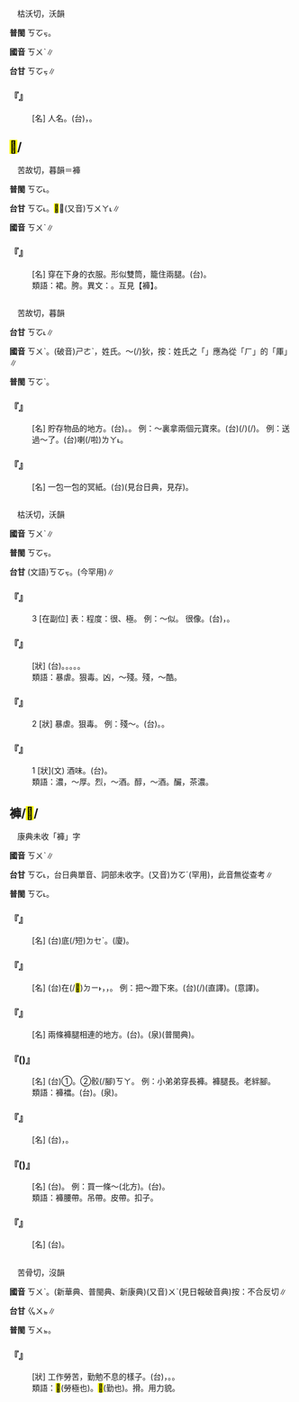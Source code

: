 
=={{ruby|嚳|ㄎㄨˋ}}==

　枯沃切，沃韻

'''普閩''' <rt>ㄎㆦㆶ</rt>。

'''國音''' <rt>ㄎㄨˋ</rt>∥

'''台甘''' <rt>ㄎㆦㆶ</rt>∥

    

==='''『{{ruby|嚳|ㄎㄨˋ}}』'''===
: [名] 人名。(台){{ruby|中|ㄉㄧㆲ}}{{ruby|國|ㄍㆦㆶ}}{{ruby|傳|ㄊㄨㄢˊ}}{{ruby|說|ㄙㄨㆤㆷ}}{{ruby|上|ㄒㄧㆲ˫}}，{{ruby|上|ㄒㄧㆲ˫}}{{ruby|古|ㄍㆦˋ}}{{ruby|皇|ㄏㆲˊ}}{{ruby|帝|ㄉㆤ˪}}{{ruby|丌|ㆤ}}{{ruby|名|ㄇㄧㄚˊ}}。
    

==<mark>&#xf8eb6;</mark>/{{ruby|<mark>&#xf9cc3;</mark>|ㄎㄨˋ}}==

　苦故切，暮韻＝褲

'''普閩''' <rt>ㄎㆦ˪</rt>。

'''台甘''' <rt>ㄎㆦ˪</rt>。<mark>&#xf8eb6;</mark>，(又音)<rt>ㄎㄨㄚ˪</rt>∥

'''國音''' <rt>ㄎㄨˋ</rt>∥

    

==='''『{{ruby|<mark>&#xf8eb6;</mark>|ㄎㄨˋ}}{{ruby|子|·ㄗˇ}}』'''===
: [名] 穿在下身的衣服。形似雙筒，籠住兩腿。(台){{ruby|褲|ㄎㆦ˪}}。
:類語：裙。胯。異文：{{ruby|褲|ㄎㄨˋ}}。互見【褲】。
:
    

=={{ruby|庫|ㄎㄨˋ}}==

　苦故切，暮韻

'''台甘''' <rt>ㄎㆦ˪</rt>∥

'''國音''' <rt>ㄎㄨˋ</rt>。(破音)<rt>ㄕㄜˋ</rt>，姓氏。～(/{{ruby|厙|ㄕㄜˋ}})狄，按：姓氏之「{{ruby|厙|ㄕㄜˋ}}」應為從「ㄏ」的「厙」∥

'''普閩''' <rt>ㄎㆦˋ</rt>。

    

==='''『{{ruby|庫|ㄎㄨˋ}}』'''===
: [名] 貯存物品的地方。(台){{ruby|庫|ㄎㆦ˪}}。{{ruby|倉|ㄘㆭ}}{{ruby|庫|ㄎㆦ˪}}。 例：～裏拿兩個元寶來。(台){{ruby|去|ㄎㄧ˪}}(/{{ruby|對|ㄉㄨㄧ˪}}){{ruby|倉|ㄘㆭ}}{{ruby|庫|ㄎㆦ˪}}{{ruby|提|ㄊㆤㆷ}}{{ruby|兩|ㄋㆭ˫}}{{ruby|塊|ㄉㆤ˪}}{{ruby|元|ㆣㄨㄢˊ}}{{ruby|寶|ㄅㄜˋ}}(/{{ruby|銀|ㆣㄨㄣˊ}}{{ruby|/|ㆣㄧㄣˊ}}{{ruby|錠|ㄉㄧㆩ˫}}){{ruby|來|ㄌㄞˊ}}。 例：送過～了。(台){{ruby|庫|ㄎㆦ˪}}{{ruby|錢|ㄐㆪˊ}}{{ruby|燒|ㄒㄧㄜ}}{{ruby|了|ㄌㄧㄠˋ}}喇(/啦)<rt>ㄌㄚ˪</rt>。
    

==='''『{{ruby|庫|ㄎㄨˋ}}{{ruby|錢|ㄑㄧㄢˊ}}』'''===
: [名] 一包一包的冥紙。(台){{ruby|庫|ㄎㆦ˪}}{{ruby|錢|ㄐㆪˊ}}(見台日典，見存)。
    

=={{ruby|酷|ㄎㄨˋ}}==

　枯沃切，沃韻

'''國音''' <rt>ㄎㄨˋ</rt>∥

'''普閩''' <rt>ㄎㆦㆶ</rt>。

'''台甘''' (文語)<rt>ㄎㆦㆶ</rt>。{{ruby|(語)|ㄎㄜ˪}}(今罕用)∥

    

==='''『{{ruby|酷|ㄎㄨˋ}}』'''===
:3  [在副位] 表：程度：很、極。 例：～似。 很像。(台){{ruby|真|ㄐㄧㄣ}}{{ruby|成|ㄒㄧㄥˊ}}，{{ruby|真|ㄐㄧㄣ}}{{ruby|相|ㄒㄧㄜ}}{{ruby|/|ㄙㆩ}}{{ruby|像|ㄒㄧㄤ˫}}{{ruby|/|ㄒㄧㄤˊ}}{{ruby|/|ㄙㄤˊ}}。
    

==='''『{{ruby|殘|ㄘㄢˊ}}{{ruby|酷|ㄎㄨˋ}}』'''===
: [狀] (台){{ruby|兇|ㄏㄧㆲ}}。{{ruby|雄|ㄏㄧㆲˊ}}。{{ruby|毒|ㄉㆦㆶ ͘}}。{{ruby|殘|ㄗㄢˊ}}{{ruby|忍|ㆢㄧㆬˋ}}{{ruby|/|ㄌㄧㆬˋ}}。{{ruby|酷|ㄎㆦㆶ}}{{ruby|刑|ㄏㄧㄥˊ}}。
:類語：暴虐。狠毒。凶，～殘。殘，～酷。
:
    

==='''『{{ruby|酷|ㄎㄨˋ}}』'''===
:2  [狀] 暴虐。狠毒。 例：殘～。(台){{ruby|殘|ㄗㄢˊ}}{{ruby|忍|ㆢㄧㆬˋ}}{{ruby|/|ㄌㄧㆬˋ}}。{{ruby|惡|ㆦㆶ}}{{ruby|毒|ㄉㆦㆶ ͘}}。
    

==='''『{{ruby|酷|ㄎㄨˋ}}』'''===
:1  [狀](文) 酒味{{ruby|厚|ㄏㄡˋ}}。(台){{ruby|酒|ㄐㄧㄨˋ}}{{ruby|味|ㆠㄧ˫}}{{ruby|厚|ㄍㄠ˫}}。
:類語：濃，～厚。烈，～酒。醇，～酒。釅，茶濃。
:
    

==褲/<mark>&#xf8eb6;</mark>/{{ruby|<mark>&#xf9cc3;</mark>|ㄎㄨˋ}}==

　康典未收「褲」字

'''國音''' <rt>ㄎㄨˋ</rt>∥

'''台甘''' <rt>ㄎㆦ˪</rt>，台日典單音、詞部未收字。(又音)<rt>ㄌㆦˊ</rt>(罕用)，此音無從查考∥

'''普閩''' <rt>ㄎㆦ˪</rt>。

    

==='''『{{ruby|褲|ㄎㄨˋ}}{{ruby|蹅|ㄔㄚˇ}}』'''===
: [名] (台){{ruby|內|ㄌㄞ˫}}底(/短)<rt>ㄉㆤˋ</rt>{{ruby|/|ㄉㄨㆤˋ}}{{ruby|褲|ㄎㆦ˪}}。(廈){{ruby|水|ㄗㄨㄧˋ}}{{ruby|褲|ㄎㆦ˪}}。
    

==='''『{{ruby|褲|ㄎㄨˋ}}{{ruby|子|·ㄗˇ}}』'''===
: [名] (台){{ruby|穿|ㄑㄧㄥ˫}}在(/<mark>&#xf9853;</mark>)<rt>ㄉㄧ˫</rt>{{ruby|下|ㆤ˫}}{{ruby|身|ㄒㄧㄣ}}，{{ruby|由|ㄧㄨˊ}}{{ruby|下|ㆤ˫}}{{ruby|往|ㆲˋ}}{{ruby|上|ㄒㄧㆲ˫}}{{ruby|籠|ㄌㄤˋ}}{{ruby|/|ㄌㆲ}}，{{ruby|如|ㄌㄨˊ}}{{ruby|雙|ㄒㄧㄤ}}{{ruby|管|ㄍㆲˋ}}{{ruby|護|ㄏㆦ˫}}{{ruby|腿|ㄊㄨㄧˋ}}。 例：把～蹬下來。(台){{ruby|褲|ㄎㆦ˪}}{{ruby|脫|ㄊㄨㆵ}}(/{{ruby|脫|ㄌㄨㆵ}}){{ruby|落|ㄌㄜㆷ ͘}}{{ruby|來|·ㄌㄞˊ}}(直譯)。{{ruby|褲|ㄎㆦ˪}}{{ruby|褪|ㄊㆭ˪}}{{ruby|起|·ㄎㄧˋ}}{{ruby|來|·ㄌㄞˊ}}(意譯)。
    

==='''『{{ruby|褲|ㄎㄨˋ}}{{ruby|襠|ㄉㄤ}}』'''===
: [名] 兩條褲腿相連的地方。(台){{ruby|褲|ㄎㆦ˪}}{{ruby|底|ㄉㄨㆤˋ}}{{ruby|/|ㄉㆤˋ}}。(泉){{ruby|褲|ㄎㆦ˪}}{{ruby|衩|ㄘㄚ˪}}(普閩典)。
    

==='''『{{ruby|褲|ㄎㄨˋ}}{{ruby|腿|ㄊㄨㄟˇ}}({{ruby|兒|ㄦ}})』'''===
: [名] (台)①{{ruby|褲|ㄎㆦ˪}}{{ruby|仔|ㄚ}}{{ruby|丌|ㆤ}}{{ruby|筒|ㄉㄤˊ}}{{ruby|狀|ㄗㆲ˫}}{{ruby|部|ㄅㆦ˫}}{{ruby|分|ㄏㄨㄣ˫}}。②{{ruby|褲|ㄎㆦ˪}}骹(/腳)<rt>ㄎㄚ</rt>{{ruby|丌|ㆤ}}{{ruby|裾|ㄍㄧ}}{{ruby|部|ㄅㆦ˫}}。 例：小弟弟穿長褲。褲腿長。老絆腳。
:類語：褲襠。(台){{ruby|褲|ㄎㆦ˪}}{{ruby|底|ㄉㄨㆤˋ}}{{ruby|/|ㄉㆤˋ}}。{{ruby|褲|ㄎㆦ˪}}{{ruby|衩|ㄘㄚ˪}}(泉)。
:
    

==='''『{{ruby|褲|ㄎㄨˋ}}{{ruby|腰|ㄧㄠ}}』'''===
: [名] (台){{ruby|褲|ㄎㆦ˪}}{{ruby|頭|ㄊㄠˊ}}，{{ruby|當|ㄉㆭ}}{{ruby|腰|ㄧㄜ}}{{ruby|丌|ㆤ}}{{ruby|部|ㄅㆦ˫}}{{ruby|分|ㄏㄨㄣ˫}}。
    

==='''『{{ruby|褲|ㄎㄨˋ}}{{ruby|帶|ㄉㄞˋ}}({{ruby|子|·ㄗˇ}})』'''===
: [名] (台){{ruby|褲|ㄎㆦ˪}}{{ruby|帶|ㄉㄨㄚ˪}}。 例：買一條～(北方)。(台){{ruby|買|ㆠㄨㆤˋ}}{{ruby|/|ㆠㆤˋ}}{{ruby|一|ㄐㄧㆵ ͘}}{{ruby|條|ㄉㄧㄠˊ}}{{ruby|褲|ㄎㆦ˪}}{{ruby|帶|ㄉㄨㄚ˪}}。
:類語：褲腰帶。吊帶。皮帶。扣子。
:
    

==='''『{{ruby|褲|ㄎㄨˋ}}{{ruby|兜|ㄉㄡ}}』'''===
: [名] (台){{ruby|褲|ㄎㆦ˪}}{{ruby|袋|ㄉㆤ˫}}{{ruby|仔|ㄚ}}。
    

=={{ruby|矻|ㄎㄨˋ}}==

　苦骨切，沒韻

'''國音''' <rt>ㄎㄨˋ</rt>。(新華典、普閩典、新康典)(又音)<rt>ㄨˋ</rt>(見日報破音典)按：不合反切∥

'''台甘''' <rt>ㆣㄨㆵ</rt>∥

'''普閩''' <rt>ㄎㄨㆵ</rt>。

    

==='''『{{ruby|矻|ㄎㄨˋ}}{{ruby|矻|ㄎㄨˋ}}』'''===
: [狀] 工作勞苦，勤勉不息的樣子。(台){{ruby|戛|ㄎㄧㄚㆵ ͘}}{{ruby|戛|ㄎㄧㄚㆵ ͘}}{{ruby|做|ㄗㄨㆤ˪}}{{ruby|/|ㄗㄜ˪}}，{{ruby|認|ㆢㄧㄣ˫}}{{ruby|/|ㄌㄧㄣ˫}}{{ruby|真|ㄐㄧㄣ}}{{ruby|做|ㄗㄨㆤ˪}}{{ruby|/|ㄗㄜ˪}}{{ruby|工|ㄎㄤ}}{{ruby|課|ㄎㄨㆤ˪}}{{ruby|/|ㄎㆤ˪}}{{ruby|丌|ㆤ}}{{ruby|款|ㄎㄨㄢˋ}}。{{ruby|搰|ㄍㄨㆵ}}{{ruby|力|ㄌㄚㆵ ͘}}。
:類語：<mark>&#xf9cc2;</mark>(勞極也)。<mark>&#xf9c6c;</mark>(勤也)。搰。用力貌。
:
    
